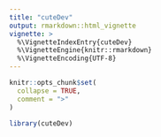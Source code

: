 ---
title: "cuteDev"
output: rmarkdown::html_vignette
vignette: >
  %\VignetteIndexEntry{cuteDev}
  %\VignetteEngine{knitr::rmarkdown}
  %\VignetteEncoding{UTF-8}
---

```{r, include = FALSE}
knitr::opts_chunk$set(
  collapse = TRUE,
  comment = ">"
)
```

```{r setup}
library(cuteDev)
```
